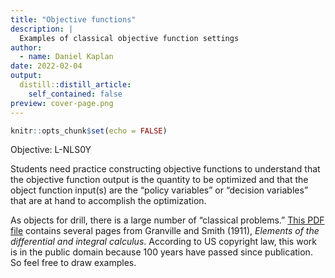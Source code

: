 ```yaml
---
title: "Objective functions"
description: |
  Examples of classical objective function settings
author:
  - name: Daniel Kaplan
date: 2022-02-04
output:
  distill::distill_article:
    self_contained: false
preview: cover-page.png
---
```



```r
knitr::opts_chunk$set(echo = FALSE)
```

Objective: L-NLS0Y

Students need practice constructing objective functions to understand that the objective function output is the quantity to be optimized and that the object function input(s) are the "policy variables" or "decision variables" that are at hand to accomplish the optimization.

As objects for drill, there is a large number of "classical problems." [This PDF file](objective-functions.pdf) contains several pages from Granville and Smith (1911), *Elements of the differential and integral calculus*. According to US copyright law, this work is in the public domain because 100 years have passed since publication. So feel free to draw examples.
